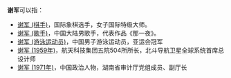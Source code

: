 '''谢军'''可以指：
* [[谢军_(棋手)|谢军 (棋手)]]，国际象棋选手，女子国际特级大师。
* [[谢军_(歌手)|谢军 (歌手)]]，中国大陆男歌手，代表作品《那一夜》。
* [[谢军_(游泳运动员)|谢军 (游泳运动员)]]，中国男子游泳运动员，亚运会冠军
* [[谢军_(1959年)|谢军 (1959年)]]，航天科技集团五院504所所长，北斗导航卫星全球系统首席总设计师
* [[谢军_(1971年)|谢军 (1971年)]]，中国政治人物，湖南省审计厅党组成员、副厅长
{{disambig|Jun军|Cat=二字谢姓人名消歧义}}